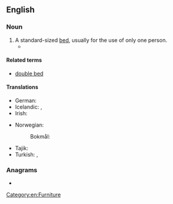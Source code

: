 ==English==

===Noun===
{{en-noun}}

# A standard-sized [[bed]], usually for the use of only one person.
#*{{quote-song|en|1978|author={{w|Bob Marlry}}|artist={{w|Bob Marley and the Wailers}}|title={{w|Is This Love (Bob Marley and the Wailers song)|Is This Love}}|album={{w|Kaya (album)|Kaya}}|passage=We'll be together<br>With a roof right over our heads<br>We'll share the shelter<br>Of my '''single bed'''}}

====Related terms====
* [[double bed]]

====Translations====
{{trans-top|bed for one person}}
* German: {{t+|de|Einzelbett|n}}
* Icelandic: {{t|is|einbreitt rúm|n}}, {{t|is|einstaklingsrúm|n}}
* Irish: {{t|ga|leaba shingil|f}}
{{trans-mid}}
* Norwegian:
*: Bokmål: {{t|nb|enkeltseng|m|f}}
* Tajik: {{t|tg|кати яккаса}}
* Turkish: {{t+|tr|tekli yatak}}, {{t+|tr|tek kişilik yatak}}
{{trans-bottom}}

===Anagrams===
* {{anagrams|en|a=bdeegilns|beslinged|bleedings}}

[[Category:en:Furniture]]
